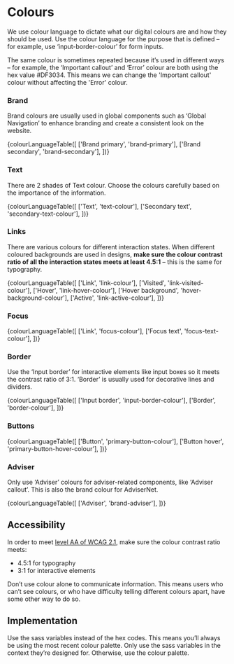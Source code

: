 
<Meta title="Foundations/Colours" />

# Colours

We use colour language to dictate what our digital colours are and how they should be used. Use the colour language for the purpose that is defined – for example, use ‘input-border-colour’ for form inputs.

The same colour is sometimes repeated because it’s used in different ways – for example, the ‘Important callout’ and ‘Error’ colour are both using the hex value #DF3034. This means we can change the 'Important callout' colour without affecting the 'Error' colour.

### Brand

Brand colours are usually used in global components such as ‘Global Navigation’ to enhance branding and create a consistent look on the website.

<Description>
  {colourLanguageTable([
    ['Brand primary', 'brand-primary'],
    ['Brand secondary', 'brand-secondary'],
  ])}
</Description>

### Text

There are 2 shades of Text colour. Choose the colours carefully based on the importance of the information.

<Description>
  {colourLanguageTable([
    ['Text', 'text-colour'],
    ['Secondary text', 'secondary-text-colour'],
  ])}
</Description>

### Links

There are various colours for different interaction states. When different coloured backgrounds are used in designs, **make sure the colour contrast ratio of all the interaction states meets at least 4.5:1** – this is the same for typography.

<Description>
  {colourLanguageTable([
    ['Link', 'link-colour'],
    ['Visited', 'link-visited-colour'],
    ['Hover', 'link-hover-colour'],
    ['Hover background', 'hover-background-colour'],
    ['Active', 'link-active-colour'],
  ])}
</Description>

### Focus

<Description>
  {colourLanguageTable([
    ['Link', 'focus-colour'],
    ['Focus text', 'focus-text-colour'],
  ])}
</Description>

### Border

Use the ‘Input border’ for interactive elements like input boxes so it meets the contrast ratio of 3:1. ‘Border’ is usually used for decorative lines and dividers.

<Description>
  {colourLanguageTable([
    ['Input border', 'input-border-colour'],
    ['Border', 'border-colour'],
  ])}
</Description>

### Buttons

<Description>
  {colourLanguageTable([
    ['Button', 'primary-button-colour'],
    ['Button hover', 'primary-button-hover-colour'],
  ])}
</Description>

### Adviser

Only use ‘Adviser’ colours for adviser-related components, like ‘Adviser callout’. This is also the brand colour for AdviserNet.

<Description>
  {colourLanguageTable([
    ['Adviser', 'brand-adviser'],
  ])}
</Description>

## Accessibility

In order to meet [level AA of WCAG 2.1](https://www.w3.org/TR/WCAG21/), make sure the colour contrast ratio meets:

- 4.5:1 for typography
- 3:1 for interactive elements

Don’t use colour alone to communicate information. This means users who can’t see colours, or who have difficulty telling different colours apart, have some other way to do so.

## Implementation

Use the sass variables instead of the hex codes. This means you’ll always be using the most recent colour palette. Only use the sass variables in the context they’re designed for. Otherwise, use the colour palette.
